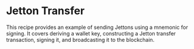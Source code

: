 
# Jetton Transfer

This recipe provides an example of sending Jettons using a mnemonic for signing. It covers deriving a wallet key, constructing a Jetton transfer transaction, signing it, and broadcasting it to the blockchain.

<ExampleTabs>
  <ExampleTab label="TypeScript">
    <SendJettonTs />
  </ExampleTab>
</ExampleTabs>
